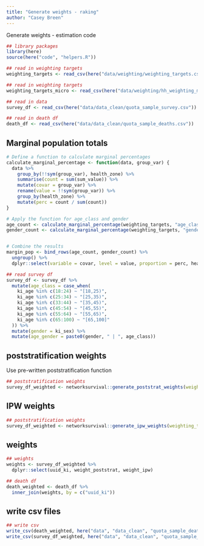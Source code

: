 ```yaml
---
title: "Generate weights - raking"
author: "Casey Breen" 
---
```


Generate weights - estimation code 

```r
## library packages 
library(here)
source(here("code", "helpers.R"))

## read in weighting targets 
weighting_targets <- read_csv(here("data/weighting/weighting_targets.csv"))

## read in weighting targets 
weighting_targets_micro <- read_csv(here("data/weighting/hh_weighting_micro_df.csv"))

## read in data 
survey_df <- read_csv(here("data/data_clean/quota_sample_survey.csv")) 

## read in death df 
death_df <- read_csv(here("data/data_clean/quota_sample_deaths.csv"))
```

## Marginal population totals 

```r
# Define a function to calculate marginal percentages
calculate_marginal_percentage <- function(data, group_var) {
  data %>%
    group_by(!!sym(group_var), health_zone) %>%
    summarise(count = sum(sum_value)) %>%
    mutate(covar = group_var) %>%
    rename(value = !!sym(group_var)) %>%
    group_by(health_zone) %>%
    mutate(perc = count / sum(count))
}

# Apply the function for age_class and gender
age_count <- calculate_marginal_percentage(weighting_targets, "age_class")
gender_count <- calculate_marginal_percentage(weighting_targets, "gender")


# Combine the results
margin_pop <- bind_rows(age_count, gender_count) %>%
  ungroup() %>%
  dplyr::select(variable = covar, level = value, proportion = perc, health_zone)
```

```r
## read survey df 
survey_df <- survey_df %>% 
  mutate(age_class = case_when(
    ki_age %in% c(18:24) ~ "[18,25)",
    ki_age %in% c(25:34) ~ "[25,35)",
    ki_age %in% c(33:44) ~ "[35,45)",
    ki_age %in% c(45:54) ~ "[45,55)",
    ki_age %in% c(55:64) ~ "[55,65)",
    ki_age %in% c(65:100) ~ "[65,100]"
  )) %>% 
  mutate(gender = ki_sex) %>% 
  mutate(age_gender = paste0(gender, " | ", age_class))
```

<!-- ## construct raking weights  -->

<!-- ```{r} -->
<!-- ##  -->
<!-- weighting_raking_targets <- read_csv(here("data", "weighting", "weighting_raking_targets.csv")) -->

<!-- survey_df_weighted <- networksurvival::generate_raking_weights(weighting_targets = weighting_raking_targets, survey_df = survey_df)  -->

<!-- ## survey df weighted                                                                                                                                                    -->
<!-- survey_df_weighted <- survey_df_weighted %>%  -->
<!--   mutate(weight_raking = weights) %>%  -->
<!--   dplyr::select(-weights) -->

<!-- ``` -->

## poststratification weights 

Use pre-written poststratification function 

```r
## poststratification weights 
survey_df_weighted <- networksurvival::generate_poststrat_weights(weighting_targets = weighting_targets, survey_df = survey_df) 
```

## IPW weights 


```r
## poststratification weights 
survey_df_weighted <- networksurvival::generate_ipw_weights(weighting_targets = weighting_targets_micro, survey_df = survey_df_weighted) 
```



## weights 

```r
## weights 
weights <- survey_df_weighted %>% 
  dplyr::select(uuid_ki, weight_poststrat, weight_ipw)

## death df 
death_weighted <- death_df %>% 
  inner_join(weights, by = c("uuid_ki"))
```


## write csv files  

```r
## write csv 
write_csv(death_weighted, here("data", "data_clean", "quota_sample_deaths.csv"))
write_csv(survey_df_weighted, here("data", "data_clean", "quota_sample_survey.csv"))
```




<!-- ```{r} -->
<!-- # Define a function to calculate marginal percentages -->
<!-- calculate_marginal_percentage <- function(data, group_var) { -->
<!--   data %>% -->
<!--     group_by(!!sym(group_var), health_zone) %>% -->
<!--     count() %>% -->
<!--     mutate(covar = group_var) %>% -->
<!--     rename(value = !!sym(group_var)) %>% -->
<!--     group_by(health_zone) %>% -->
<!--     mutate(perc = count / sum(count)) -->
<!-- } -->


<!-- calculate_marginal_percentage <- function(data, group_var) { -->
<!--   data %>% -->
<!--     group_by(!!sym(group_var), health_zone) %>% -->
<!--     count() %>% -->
<!--     group_by(health_zone) %>% -->
<!--     mutate(proportion = n / sum(n)) %>% -->
<!--     ungroup() %>% -->
<!--     select(health_zone, level = !!sym(group_var), proportion) %>% -->
<!--     mutate(variable = group_var) # Directly assign the name of group_var as a string -->
<!-- } -->



<!-- # Apply the function for age_class and gender -->
<!-- age_count_survey <- calculate_marginal_percentage(survey_df_weighted, group_var = "age_class") -->
<!-- gender_count_survey <- calculate_marginal_percentage(survey_df_weighted, "gender") -->
<!-- age_u5_count <- calculate_marginal_percentage(survey_df_weighted, "age_u5_count")  -->
<!-- count_house_material <- calculate_marginal_percentage(survey_df_weighted, "age_5_18_count") -->
<!-- age_5_18_count <- calculate_marginal_percentage(survey_df_weighted, "age_18plus_count") -->
<!-- hh_size_categorical <- calculate_marginal_percentage(survey_df_weighted, "hh_size_categorical")  -->
<!-- wealth_score_categorical <- calculate_marginal_percentage(survey_df_weighted, "wealth_score_categorical")  -->

<!-- # Combine the results -->
<!-- margin_pop_survey <- bind_rows(age_count_survey, gender_count_survey, -->
<!--                                age_u5_count, count_house_material, age_5_18_count, hh_size_categorical, wealth_score_categorical ) -->

<!-- ## margin comparison -->
<!-- margin_comparison <- margin_pop_survey %>% -->
<!--   left_join(weighting_raking_targets %>% rename(proportion_pop = proportion), by = c("variable", "level", "health_zone")) -->

<!-- comparison_plot <- margin_comparison %>%  -->
<!--   mutate(variable = case_when( -->
<!--     variable == "age_18plus_count" ~ "HH 18+", -->
<!--     variable == "age_5_18_count"   ~ "HH 5-18", -->
<!--     variable == "age_u5_count" ~ "HH U5", -->
<!--     variable == "hh_size_categorical" ~ "HH Size", -->
<!--     variable == "wealth_score_categorical" ~ "Wealth Score", -->
<!--     variable == "gender" ~ "Gender", -->
<!--     variable == "age_class" ~ "Age" -->
<!--   )) %>%  -->
<!--   filter(health_zone != "Nyemba") %>% -->
<!--   ggplot() + -->
<!--   geom_segment(aes(xend = proportion, x = proportion_pop, y = level, yend = level), -->
<!--                color = 'black', -->
<!--                alpha = 0.5) + -->
<!--   geom_point(size = 1.5, aes(x = proportion, y = level, color = "Sample")) +  # Color inside aes -->
<!--   geom_point(size = 1.5, aes(x = proportion_pop, y = level, color = "Population")) +  # Color inside aes -->
<!--   facet_grid(variable ~ health_zone, scales = 'free_y', space = 'free_y', switch = 'y') + -->
<!--   labs(x = "Fraction") + -->
<!--   scale_color_manual(name = "", values = c("Sample" = "black", 'Population' = "red")) + -->
<!--   scale_x_continuous(labels = scales::percent_format(), n.breaks = 10) + -->
<!--   theme_bw() + -->
<!--   theme(legend.position = c(1, 1), # Top-right corner -->
<!--         legend.justification = c("right", "top"), # Anchor the legend at its top-right -->
<!--         legend.direction = 'vertical', -->
<!--         legend.margin = margin(t = 0, unit = 'cm'), -->
<!--         legend.box.background = element_rect(colour = "black"), -->
<!--         legend.title = element_blank()) -->

<!-- ggsave(plot = comparison_plot, filename = here("figures/margin_comparison.png"), width = 7, height = 9) -->
<!-- ``` -->



<!-- ```{r} -->
<!-- ## survey df weighted  -->
<!-- survey_df_weighted %>%  -->
<!--   ggplot(aes(x = weight_poststrat)) +  -->
<!--   geom_histogram(binwidth = 0.3, color = "black", fill = "grey") +  -->
<!--   theme_cowplot() +  -->
<!--   scale_x_continuous(breaks = seq(0, 9, by = 0.5), limits = c(0, 9)) # Add tick marks every 0.05  -->

<!-- ## survey df weighted  -->
<!-- survey_df_weighted %>%  -->
<!--   ggplot(aes(x = weight_raking)) +  -->
<!--   geom_histogram(binwidth = 0.3, color = "black", fill = "grey") +  -->
<!--   theme_cowplot() +  -->
<!--   scale_x_continuous(breaks = seq(0, , by = 0.5), limits = c(0, 9)) # Add tick marks every 0.05  -->


<!-- # Assuming survey_df_weighted is your data frame with the columns weight_poststrat and weight_raking -->
<!-- weight_distribution_plot <- survey_df_weighted %>% -->
<!--   pivot_longer(cols = c(weight_poststrat, weight_raking),  -->
<!--                names_to = "weight_type",  -->
<!--                values_to = "weight") %>% -->
<!--   mutate(weight_type = case_when( -->
<!--     weight_type == "weight_poststrat" ~ "Poststratification", -->
<!--     weight_type == "weight_raking" ~ "Raking")) %>%  -->
<!--   ggplot(aes(x = weight)) +  -->
<!--   geom_histogram(binwidth = 0.2, color = "black", fill = "grey") +  -->
<!--   facet_wrap(~weight_type,  -->
<!--              scales = "free_x", -->
<!--              ncol = 1) + -->
<!--   theme_cowplot() +  -->
<!--   scale_x_continuous(breaks = seq(0, 9, by = 0.5), limits = c(0, 9)) -->


<!-- ggsave(plot = weight_distribution_plot, filename = here("figures/weight_distn.png"), width = 6, height = 6) -->
<!-- ``` -->
